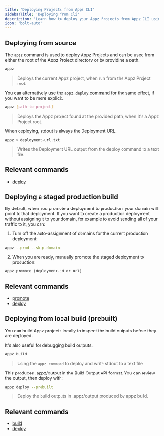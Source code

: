 ```yaml
---
title: 'Deploying Projects from Appz CLI'
sidebarTitle: 'Deploying from Cli'
description: 'Learn how to deploy your Appz Projects from Appz CLI using the `appz` or `appz deploy` commands.'
icon: "bolt-auto"
---
```



## Deploying from source
The `appz` command is used to deploy Appz Projects and can be used from either the root of the Appz Project directory or by providing a path.

```bash terminal
appz
```
> Deploys the current Appz project, when run from the Appz Project root.


You can alternatively use the [`appz deploy` command](/cli/commands/deploy) for the same effect, if you want to be more explicit.

```bash terminal
appz [path-to-project]
```
> Deploys the Appz project found at the provided path, when it's a Appz Project root.


When deploying, stdout is always the Deployment URL.

```bash terminal
appz > deployment-url.txt
```
> Writes the Deployment URL output from the deploy command to a text file.


## Relevant commands
- [deploy](/cli/commands/deploy)

## Deploying a staged production build
By default, when you promote a deployment to production, your domain will point to that deployment. If you want to create a production deployment without assigning it to your domain, for example to avoid sending all of your traffic to it, you can:

1. Turn off the auto-assignment of domains for the current production deployment:

```bash terminal
appz --prod --skip-domain
```

2. When you are ready, manually promote the staged deployment to production:

```bash terminal
appz promote [deployment-id or url]
```

## Relevant commands
- [promote](/cli/commands/promote)
- [deploy](/cli/commands/deploy)


## Deploying from local build (prebuilt)
You can build Appz projects locally to inspect the build outputs before they are deployed.

It's also useful for debugging build outputs.

```bash terminal
appz build
```

> Using the `appz command` to deploy and write stdout to a text file.

This produces .appz/output in the Build Output API format. You can review the output, then deploy with:

```bash terminal
appz deploy --prebuilt
```
> Deploy the build outputs in .appz/output produced by appz build.

## Relevant commands
- [build](/cli/commands/build)
- [deploy](/cli/commands/deploy)